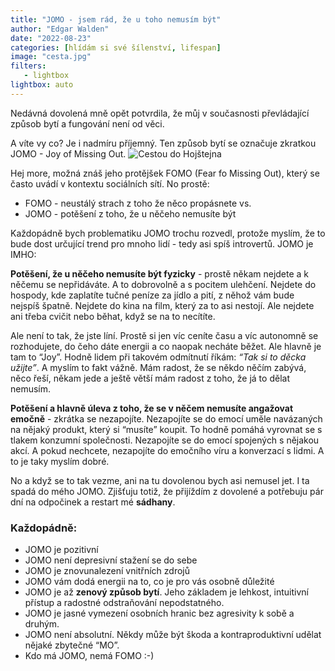 ```yaml
---
title: "JOMO - jsem rád, že u toho nemusím být"
author: "Edgar Walden"
date: "2022-08-23"
categories: [hlídám si své šílenství, lifespan]
image: "cesta.jpg"
filters:
   - lightbox
lightbox: auto
---
```

Nedávná dovolená mně opět potvrdila, že můj v současnosti převládající způsob bytí a fungování není od věci. 

A víte vy co? Je i nadmíru příjemný. Ten způsob bytí se označuje zkratkou JOMO - Joy of Missing Out.
<!--more-->
![Cestou do Hojštejna](cesta.jpg)

Hej more, možná znáš jeho protějšek FOMO (Fear fo Missing Out), který se často uvádí v kontextu sociálních sítí. No prostě: 

- FOMO - neustálý strach z toho že něco propásnete
vs.
- JOMO - potěšení z toho, že u něčeho nemusíte být

Každopádně bych problematiku JOMO trochu rozvedl, protože myslím, že to bude dost určující trend pro mnoho lidí - tedy asi spíš introvertů. JOMO je IMHO:

**Potěšení, že u něčeho nemusíte být fyzicky** - prostě někam nejdete a k něčemu se nepřidáváte. A to dobrovolně a s pocitem ulehčení. Nejdete do hospody, kde zaplatíte tučné peníze za jídlo a pití, z něhož vám bude nejspíš špatně. Nejdete do kina na film, který za to asi nestojí. Ale nejdete ani třeba cvičit nebo běhat, když se na to necítíte. 

Ale není to tak, že jste líní. Prostě si jen víc ceníte času a víc autonomně se rozhodujete, do čeho dáte energii a co naopak necháte běžet. Ale hlavně je tam to "Joy". Hodně lidem při takovém odmítnutí říkám: *"Tak si to děcka užijte"*. A myslím to fakt vážně. Mám radost, že se někdo něčím zabývá, něco řeší, někam jede a ještě větší mám radost z toho, že já to dělat nemusím.

**Potěšení a hlavně úleva z toho, že se v něčem nemusíte angažovat emočně** - zkrátka se nezapojíte. Nezapojíte se do emocí uměle navázaných na nějaký produkt, který si "musíte" koupit. To hodně pomáhá vyrovnat se s tlakem konzumní společnosti. Nezapojíte se do emocí spojených s nějakou akcí. A pokud nechcete, nezapojíte do emočního víru a konverzací s lidmi. A to je taky myslím dobré.  

No a když se to tak vezme, ani na tu dovolenou bych asi nemusel jet. I ta spadá do mého JOMO. Zjišťuju totiž, že přijíždím z dovolené a potřebuju pár dní na odpočinek a restart mé **sádhany**.

### Každopádně:

- JOMO je pozitivní
- JOMO není depresivní stažení se do sebe
- JOMO je znovunalezení vnitřních zdrojů
- JOMO vám dodá energii na to, co je pro vás osobně důležité
- JOMO je až **zenový způsob bytí**. Jeho základem je lehkost, intuitivní přístup a radostné odstraňování nepodstatného. 
- JOMO je jasné vymezení osobních hranic bez agresivity k sobě a druhým.
- JOMO není absolutní. Někdy může být škoda a kontraproduktivní udělat nějaké zbytečné "MO". 
- Kdo má JOMO, nemá FOMO :-)
